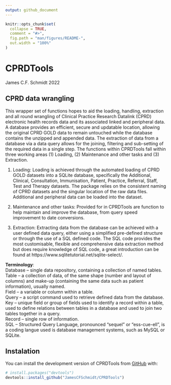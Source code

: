 ```yaml
---
output: github_document
---
```


<!-- README.md is generated from README.Rmd. Please edit that file -->

```r
knitr::opts_chunk$set(
  collapse = TRUE,
  comment = "#>",
  fig.path = "man/figures/README-",
  out.width = "100%"
)
```

# CPRDTools

<!-- badges: start -->
<!-- badges: end -->
James C.F. Schmidt 2022

## CPRD data wrangling 

This wrapper set of functions hopes to aid the loading, handling, extraction and all round wrangling of Clinical Practice Research Datalink (CPRD) electronic health records data and its associated linked and peripheral data. A database provides an efficient, secure and updatable location, allowing the original CPRD GOLD data to remain untouched while the database contains the unzipped and appended data. The extraction of data from a database via a data query allows for the joining, filtering and sub-setting of the required data in a single step. The functions within CPRDTools fall within three working areas (1) Loading, (2) Maintenance and other tasks and (3) Extraction. 

(1) Loading:
Loading is achieved through the automated loading of CPRD GOLD datasets into a SQLite database, specifically the Additional, Clinical, Consultation, Immunisation, Patient, Practice, Referral, Staff, Test and Therapy datasets. The package relies on the consistent naming of CPRD datasets and the singular location of the raw data files. Additional and peripheral data can be loaded into the dataset.

(2) Maintenance and other tasks:
Provided for in CPRDTools are function to help maintain and improve the database, from query speed improvement to date conversions. 

(3) Extraction: 
Extracting data from the database can be achieved with a user defined data query, either using a simplified pre-defined structure or through the use of a SQL defined code. The SQL code provides the most customisable, flexible and comprehensive data extraction method but does require knowledge of SQL code, a great introduction can be found at https://www.sqlitetutorial.net/sqlite-select/.

**Terminology**:<br/>
Database – single data repository, containing a collection of named tables.<br/>
Table – a collection of data, of the same shape (number and layout of columns) and make-up (containing the same data such as patient information), usually named.<br/>
Field – a variable or column within a table.<br/>
Query – a script command used to retrieve defined data from the database.<br/>
Key – unique field or group of fields used to identify a record within a table, used to define relations between tables in a database and used to join two tables together in a query.<br/>
Record – single row of information.<br/>
SQL – Structured Query Language, pronounced “sequel” or "ess-cue-ell", is a coding langue used is database management systems, such as MySQL or SQLite.<br/>

## Instalation

You can install the development version of CPRDTools from [GitHub](https://github.com/) with:

``` r
# install.packages("devtools")
devtools::install_github("JamesCFSchmidt/CPRDTools")
```
